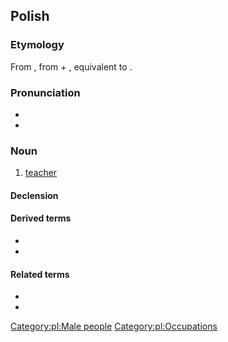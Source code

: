 ==Polish==

===Etymology===
From {{inh|pl|sla-pro|*naučiteljь}}, from {{m|sla-pro|*naučiti}} + {{m|sla-pro|*-teljь}}, equivalent to {{suffix|nauczyć|ciel|lang=pl}}.

===Pronunciation===
* {{pl-IPA|/na-uczyciel/}}
* {{audio|Pl-nauczyciel.ogg|Audio|lang=pl}}

===Noun===
{{pl-noun|m-pr|f=nauczycielka}}

# [[teacher]]

====Declension====
{{pl-decl-noun-m-pr}}

====Derived terms====
* {{l|pl|nauczycielski}}
* {{l|pl|nauczycielstwo}}

====Related terms====
* {{l|pl|nauka}}
* {{l|pl|uczyć}}

[[Category:pl:Male people]]
[[Category:pl:Occupations]]